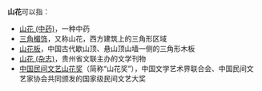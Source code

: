 '''山花'''可以指：
* [[山花_(中药)|山花 (中药)]]，一种中药
* [[三角楣饰|三角楣饰]]，又称山花，西方建筑上的三角形区域
* [[山花板|山花板]]，中国古代歇山顶、悬山顶山墙一侧的三角形木板
* [[山花_(杂志)|山花 (杂志)]]，贵州省文联主办的文学刊物
* [[中国民间文艺山花奖|中国民间文艺山花奖]]（简称“山花奖”），中国文学艺术界联合会、中国民间文艺家协会共同颁发的国家级民间文艺大奖
{{disambig|Cat=二字消歧义|S}}